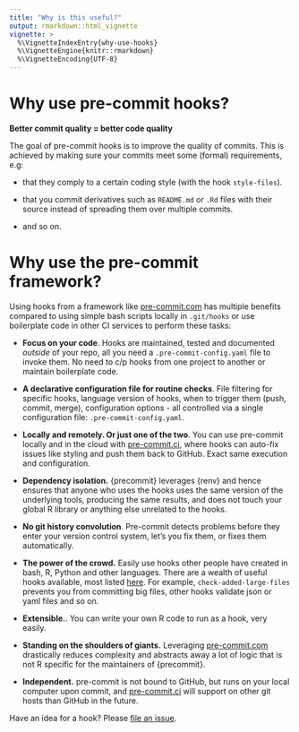 ```yaml
---
title: "Why is this useful?"
output: rmarkdown::html_vignette
vignette: >
  %\VignetteIndexEntry{why-use-hooks}
  %\VignetteEngine{knitr::rmarkdown}
  %\VignetteEncoding{UTF-8}
---
```


# Why use pre-commit hooks?

**Better commit quality = better code quality**

The goal of pre-commit hooks is to improve the quality of commits. This is
achieved by making sure your commits meet some (formal) requirements, e.g:

- that they comply to a certain coding style (with the hook `style-files`).

- that you commit derivatives such as `README.md` or `.Rd` files with their
  source instead of spreading them over multiple commits.

- and so on.

# Why use the pre-commit framework?

Using hooks from a framework like
[pre-commit.com](https://pre-commit.com) has multiple benefits compared to using 
simple bash scripts locally in `.git/hooks` or use boilerplate code in other CI 
services to perform these tasks:

- **Focus on your code**. Hooks are maintained, tested and documented *outside* of 
  your repo, all you need a `.pre-commit-config.yaml` file to invoke them. No 
  need to c/p hooks from one project to another or maintain boilerplate code.

- **A declarative configuration file for routine checks**. File filtering for 
  specific hooks, language version of hooks, when to trigger them 
  (push, commit, merge), configuration options - all
  controlled via a single configuration file: `.pre-commit-config.yaml`.

- **Locally and remotely. Or just one of the two**. You can use pre-commit 
  locally and in the cloud with [pre-commit.ci](pre-commit.ci), where hooks 
  can auto-fix issues like styling and push them back to GitHub. Exact same 
  execution and configuration.

- **Dependency isolation.** {precommit} leverages {renv} and hence 
  ensures that anyone who uses the hooks uses the same version of the underlying
  tools, producing the same results, and does not touch your global R library
  or anything else unrelated to the hooks.

- **No git history convolution**. Pre-commit detects problems before they enter 
  your version control system, let's you fix them, or fixes them automatically.
  

- **The power of the crowd.** Easily use hooks other people have created in bash, 
  R, Python and other languages. There are a wealth of useful hooks available, 
  most listed [here](https://pre-commit.com/hooks.html). For example,
  `check-added-large-files` prevents you from committing big files, other hooks
  validate json or yaml files and so on. 

- **Extensible.**. You can write your own R code to run as a hook, very easily.

- **Standing on the shoulders of giants.** Leveraging [pre-commit.com](pre-commit.com)
  drastically reduces complexity and abstracts away a lot of logic that is not 
  R specific for the maintainers of {precommit}.


- **Independent.** pre-commit is not bound to GitHub, but runs on your local 
  computer upon commit, and 
  [pre-commit.ci](pre-commit.ci) will support on other git hosts than GitHub in 
  the future.

Have an idea for a hook? Please [file an issue](https://github.com/lorenzwalthert/precommit/issues).
